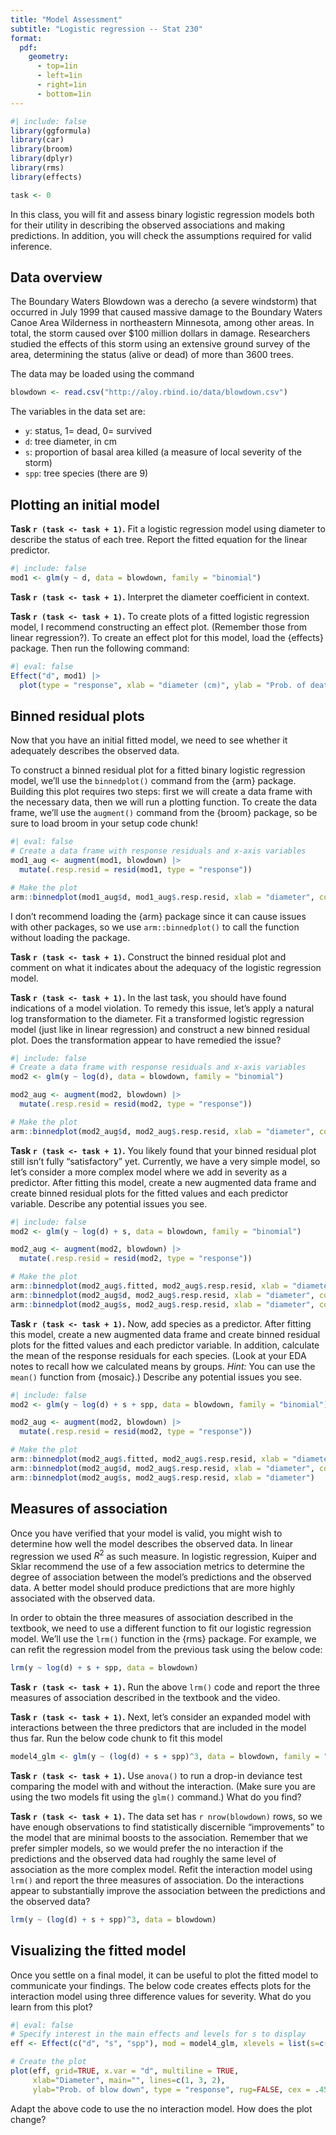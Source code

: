 ```yaml
---
title: "Model Assessment"
subtitle: "Logistic regression -- Stat 230"
format:
  pdf:
    geometry:
      - top=1in
      - left=1in
      - right=1in
      - bottom=1in
---
```


```r
#| include: false
library(ggformula)
library(car)
library(broom)
library(dplyr)
library(rms)
library(effects)

task <- 0
```

In this class, you will fit and assess binary logistic regression models both for their utility in
describing the observed associations and making predictions. In addition, you will check the assumptions
required for valid inference.


## Data overview

The Boundary Waters Blowdown was a derecho (a severe windstorm) that occurred in July 1999 that caused massive damage to the Boundary Waters Canoe Area Wilderness in northeastern Minnesota, among other areas. In total, the storm caused over \$100 million dollars in damage. Researchers studied the effects of this storm using an extensive ground survey of the area, determining the status (alive or dead) of more than 3600 trees.

The data may be loaded using the command

```r
blowdown <- read.csv("http://aloy.rbind.io/data/blowdown.csv")
```

The variables in the data set are:

- `y`: status, $1 =$ dead, $0 =$ survived
- `d`: tree diameter, in cm
- `s`: proportion of basal area killed (a measure of local severity of the storm)
- `spp`: tree species (there are 9)

## Plotting an initial model

**Task `r (task <- task + 1)`.** Fit a logistic regression model using diameter to describe the status of each tree. Report the fitted equation for the linear predictor.

```r
#| include: false
mod1 <- glm(y ~ d, data = blowdown, family = "binomial")
```


**Task `r (task <- task + 1)`.** Interpret the diameter coefficient in context.

**Task `r (task <- task + 1)`.** To create plots of a fitted logistic regression model, I recommend constructing an effect plot. (Remember those from linear regression?). To create an effect plot for this model, load the {effects} package. Then run the following command:

```r
#| eval: false
Effect("d", mod1) |> 
  plot(type = "response", xlab = "diameter (cm)", ylab = "Prob. of death")
```

## Binned residual plots

Now that you have an initial fitted model, we need to see whether it adequately describes the observed data.

To construct a binned residual plot for a fitted binary logistic regression model, we'll use the `binnedplot()` command from the {arm} package. Building this plot requires two steps: first we will create a data frame with the necessary data, then we will run a plotting function. To create the data frame, we'll use the `augment()` command from the {broom} package, so be sure to load broom in your setup code chunk!

```r
#| eval: false
# Create a data frame with response residuals and x-axis variables
mod1_aug <- augment(mod1, blowdown) |> 
  mutate(.resp.resid = resid(mod1, type = "response"))

# Make the plot
arm::binnedplot(mod1_aug$d, mod1_aug$.resp.resid, xlab = "diameter", col.int = NULL)
```

I don't recommend loading the {arm} package since it can cause issues with other packages, so we use `arm::binnedplot()` to call the function without loading the package.

**Task `r (task <- task + 1)`.** Construct the binned residual plot and comment on what it indicates about the adequacy of the logistic regression model. 


**Task `r (task <- task + 1)`.** In the last task, you should have found indications of a model violation. To remedy this issue, let's apply a natural log transformation to the diameter. Fit a transformed logistic regression model (just like in linear regression) and construct a new binned residual plot. Does the transformation appear to have remedied the issue?

```r
#| include: false
# Create a data frame with response residuals and x-axis variables
mod2 <- glm(y ~ log(d), data = blowdown, family = "binomial")

mod2_aug <- augment(mod2, blowdown) |> 
  mutate(.resp.resid = resid(mod2, type = "response"))

# Make the plot
arm::binnedplot(mod2_aug$d, mod2_aug$.resp.resid, xlab = "diameter", col.int = NULL)
```

**Task `r (task <- task + 1)`.** You likely found that your binned residual plot still isn't fully "satisfactory" yet. Currently, we have a very simple model, so let's consider a more complex model where we add in severity as a predictor. After fitting this model, create a new augmented data frame and create binned residual plots for the fitted values and each predictor variable. Describe any potential issues you see.
```r
#| include: false
mod2 <- glm(y ~ log(d) + s, data = blowdown, family = "binomial")

mod2_aug <- augment(mod2, blowdown) |> 
  mutate(.resp.resid = resid(mod2, type = "response"))

# Make the plot
arm::binnedplot(mod2_aug$.fitted, mod2_aug$.resp.resid, xlab = "diameter", col.int = NULL)
arm::binnedplot(mod2_aug$d, mod2_aug$.resp.resid, xlab = "diameter", col.int = NULL)
arm::binnedplot(mod2_aug$s, mod2_aug$.resp.resid, xlab = "diameter", col.int = NULL)
```

**Task `r (task <- task + 1)`.** Now, add species as a predictor. After fitting this model, create a new augmented data frame and create binned residual plots for the fitted values and each predictor variable. In addition, calculate the mean of the response residuals for each species. (Look at your EDA notes to recall how we calculated means by groups. *Hint:* You can use the `mean()` function from {mosaic}.) Describe any potential issues you see.

```r
#| include: false
mod2 <- glm(y ~ log(d) + s + spp, data = blowdown, family = "binomial")

mod2_aug <- augment(mod2, blowdown) |> 
  mutate(.resp.resid = resid(mod2, type = "response"))

# Make the plot
arm::binnedplot(mod2_aug$.fitted, mod2_aug$.resp.resid, xlab = "diameter", col.int = NULL)
arm::binnedplot(mod2_aug$d, mod2_aug$.resp.resid, xlab = "diameter", col.int = NULL)
arm::binnedplot(mod2_aug$s, mod2_aug$.resp.resid, xlab = "diameter")
```


## Measures of association

Once you have verified that your model is valid, you might wish to determine how well the model describes the observed data. In linear regression we used $R^2$ as such measure. In logistic regression, Kuiper and Sklar recommend the use of a few association metrics to determine the degree of association between the model's predictions and the observed data. A better model should produce predictions that are more highly associated with the observed data.

In order to obtain the three measures of association described in the textbook, we need to use a different function to fit our logistic regression model. We'll use the `lrm()` function in the {rms} package. For example, we can refit the regression model from the previous task using the below code:

```r
lrm(y ~ log(d) + s + spp, data = blowdown)
```


**Task `r (task <- task + 1)`.** Run the above `lrm()` code and report the three measures of association described in the textbook and the video. 


**Task `r (task <- task + 1)`.** Next, let's consider an expanded model with interactions between the three predictors that are included in the model thus far. Run the below code chunk to fit this model

```r
model4_glm <- glm(y ~ (log(d) + s + spp)^3, data = blowdown, family = "binomial")
```

**Task `r (task <- task + 1)`.** Use `anova()` to run a drop-in deviance test comparing the model with and without the interaction. (Make sure you are using the two models fit using the `glm()` command.) What do you find?


**Task `r (task <- task + 1)`.** The data set has `r nrow(blowdown)` rows, so we have enough observations to find statistically discernible "improvements" to the model that are minimal boosts to the association. Remember that we prefer simpler models, so we would prefer the no interaction if the predictions and the observed data had roughly the same level of association as the more complex model. Refit the interaction model using `lrm()` and report the three measures of association. Do the interactions appear to substantially improve the association between the predictions and the observed data?

```r
lrm(y ~ (log(d) + s + spp)^3, data = blowdown)
```



## Visualizing the fitted model

Once you settle on a final model, it can be useful to plot the fitted model to communicate your findings. The below code creates effects plots for the interaction model using three difference values for severity. What do you learn from this plot?

```r
#| eval: false
# Specify interest in the main effects and levels for s to display
eff <- Effect(c("d", "s", "spp"), mod = model4_glm, xlevels = list(s=c(.2, .35, .55 )))

# Create the plot
plot(eff, grid=TRUE, x.var = "d", multiline = TRUE,
     xlab="Diameter", main="", lines=c(1, 3, 2),
     ylab="Prob. of blow down", type = "response", rug=FALSE, cex = .45)
```

Adapt the above code to use the no interaction model. How does the plot change?
